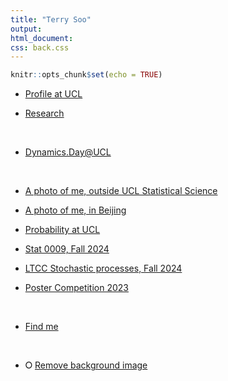 ```yaml
---
title: "Terry Soo"
output: 
html_document: 
css: back.css
---
```




```r
knitr::opts_chunk$set(echo = TRUE)
```

*  [Profile at UCL](https://www.ucl.ac.uk/statistics/dr-terry-soo)



*  [Research](https://tsoo-math.github.io/m3/research.html)

<br>

* [Dynamics.Day@UCL](https://tsoo-math.github.io/Fitzrovia.html)

<br>

*  [A photo of me, outside UCL Statistical Science](https://tsoo-math.github.io/Terry-ucl-stats.jpeg)


* [A photo of me, in Beijing](https://tsoo-math.github.io/m3/terrysoo.htm)



* [Probability at UCL](https://sites.google.com/view/probability-at-ucl/home?authuser=0)



*  [Stat 0009, Fall 2024](https://tsoo-math.github.io/ucl5/skeleton-stat9-2024.html)


*  [LTCC Stochastic processes, Fall 2024](https://tsoo-math.github.io/lttc/skeleton-LTTC-2024.html)


* [Poster Competition 2023](https://tsoo-math.github.io/ucl2/grst/2023-poster.html)

<br>

*    [Find me](https://tsoo-math.github.io/find.html)

<br>




* &#x2B58; [Remove background image](https://tsoo-math.github.io/index-noback.html)


